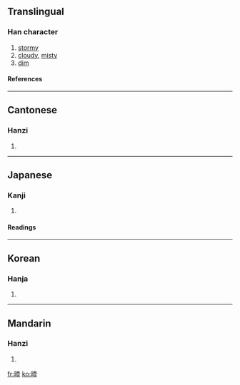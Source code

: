 ==Translingual==
===Han character===
{{Han char|rn=72|rad=日|as=12|sn=16|four=6401<sub>8</sub>|canj=日土月廿 (AGBT)}}
# [[stormy]]
# [[cloudy]], [[misty]]
# [[dim]]
====References====
{{Han ref|kx=0499.520|dkj=14163|dj=0870.010|hdz=21535.040|uh=66C0|ud=26304|bh=E9B5|bd=59829}}

----
==Cantonese==
===Hanzi===
{{yue-hanzi|jyut=|y=ai3}}
# {{defn|Cantonese}}

----
==Japanese==
===Kanji===
{{ja-kanji|grade=|rs=日12}}
# {{defn|Japanese}} 
====Readings====
{{ja-readings|on=[[えい]] (ei), [[い]] (i)|kun=[[くもる]] (kumoru)}}

----
==Korean==
===Hanja===
{{ko-hanja|hangeul=에|eumhun=|rv=e|mr=e|y=ye}}
# {{defn|Korean}}

----
==Mandarin==
===Hanzi===
{{cmn-hanzi|pin=[[yì]] (yi4)|wg=i<sup>4</sup>}}
# {{defn|Mandarin}}

[[fr:曀]]
[[ko:曀]]